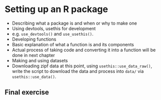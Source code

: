 # Setting up an R package

- Describing what a package is and when or why to make one
- Using devtools, usethis for development
- e.g. `use_devtools()` and `use_usethis()`.
- Developing functions
- Basic explanation of what a function is and its components
- Actual process of taking code and converting it into a function will
    be done in next chapter
- Making and using datasets
- Downloading zipf data at this point, using `usethis::use_data_raw()`, write the script to download the data and process into `data/` via `usethis::use_data()`.



## Final exercise

<!-- NOTE: Preferably something linked to working towards completing the project assignments, maybe to be used as a milestone? -->


